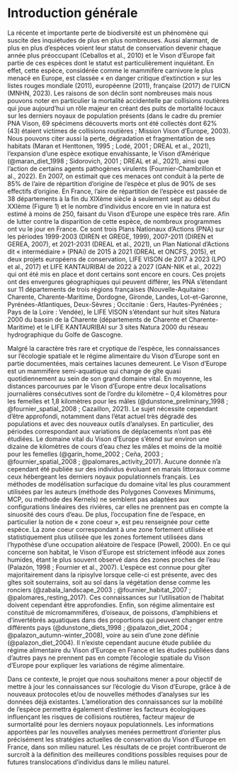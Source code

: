 # Introduction générale

La récente et importante perte de biodiversité est un phénomène qui suscite des inquiétudes de plus en plus nombreuses. Aussi alarmant, de plus en plus d’espèces voient leur statut de conservation devenir chaque année plus préoccupant (Ceballos et al., 2010) et le Vison d’Europe fait partie de ces espèces dont le statut est particulièrement inquiétant. En effet, cette espèce, considérée comme le mammifère carnivore le plus menacé en Europe, est classée « en danger critique d’extinction » sur les listes rouges mondiale (2011), européenne (2011), française (2017) de l’UICN (MNHN, 2023). Les raisons de son déclin sont nombreuses mais nous pouvons noter en particulier la mortalité accidentelle par collisions routières qui joue aujourd’hui un rôle majeur en créant des puits de mortalité locaux sur les derniers noyaux de population présents (dans le cadre du premier PNA Vison, 69 spécimens découverts morts ont été collectés dont 62% (43) étaient victimes de collisions routières ; Mission Vison d’Europe, 2003). Nous pouvons citer aussi la perte, dégradation et fragmentation de ses habitats (Maran et Henttonen, 1995 ; Lodé, 2001 ; DREAL et al., 2021), l’expansion d’une espèce exotique envahissante, le Vison d’Amérique (@maran_diet_1998 ; Sidorovich, 2001 ; DREAL et al., 2021), ainsi que l’action de certains agents pathogènes virulents (Fournier-Chambrillon et al., 2022). En 2007, on estimait que ces menaces ont conduit à la perte de 85% de l’aire de répartition d’origine de l’espèce et plus de 90% de ses effectifs d’origine. En France, l’aire de répartition de l’espèce est passée de 38 départements à la fin du XIXème siècle à seulement sept au début du XXIème (Figure 1) et le nombre d’individus encore en vie in natura est estimé à moins de 250, faisant du Vison d’Europe une espèce très rare. Afin de lutter contre la disparition de cette espèce, de nombreux programmes ont vu le jour en France. Ce sont trois Plans Nationaux d’Actions (PNA) sur les périodes 1999-2003 (DIREN et GREGE, 1999), 2007-2011 (DIREN et GEREA, 2007), et 2021-2031 (DREAL et al., 2021), un Plan National d’Actions dit « intermédiaire » (PNAi) de 2015 à 2021 (DREAL et ONCFS, 2015), et deux projets européens de conservation, LIFE VISON de 2017 à 2023 (LPO et al., 2017) et LIFE KANTAURIBAI de 2022 à 2027 (GAN-NIK et al., 2022) qui ont été mis en place et dont certains sont encore en cours. Ces projets ont des envergures géographiques qui peuvent différer, les PNA s’étendant sur 11 départements de trois régions françaises (Nouvelle-Aquitaine : Charente, Charente-Maritime, Dordogne, Gironde, Landes, Lot-et-Garonne, Pyrénées-Atlantiques, Deux-Sèvres ; Occitanie : Gers, Hautes-Pyrénées ; Pays de la Loire : Vendée), le LIFE VISON s’étendant sur huit sites Natura 2000 du bassin de la Charente (départements de Charente et Charente-Maritime) et le LIFE KANTAURIBAI sur 3 sites Natura 2000 du réseau hydrographique du Golfe de Gascogne.

Malgré la caractère très rare et cryptique de l’espèce, les connaissances sur l’écologie spatiale et le régime alimentaire du Vison d’Europe sont en partie documentées, mais certaines lacunes demeurent. Le Vison d’Europe est un mammifère semi-aquatique qui change de gîte quasi quotidiennement au sein de son grand domaine vital. En moyenne, les distances parcourues par le Vison d’Europe entre deux localisations journalières consécutives sont de l’ordre du kilomètre – 0,4 kilomètres pour les femelles et 1,8 kilomètres pour les mâles (@dunstone_preliminary_1998 ; @fournier_spatial_2008 ; Cazaillon, 2021). Le sujet nécessite cependant d’être approfondi, notamment dans l’état actuel très dégradé des populations et avec des nouveaux outils d’analyses. En particulier, des périodes correspondant aux variations de déplacements n’ont pas été étudiées. Le domaine vital du Vison d’Europe s’étend sur environ une dizaine de kilomètres de cours d’eau chez les mâles et moins de la moitié pour les femelles (@garin_home_2002 ; Ceña, 2003 ; @fournier_spatial_2008 ; @palomares_activity_2017). Aucune donnée n’a cependant été publiée sur des individus évoluant en marais littoraux comme ceux hébergeant les derniers noyaux populationnels français. Les méthodes de modélisation surfacique du domaine vital les plus couramment utilisées par les auteurs (méthode des Polygones Convexes Minimums, MCP, ou méthode des Kernels) ne semblent pas adaptées aux configurations linéaires des rivières, car elles ne prennent pas en compte la sinuosité des cours d’eau. De plus, l’occupation fine de l’espace, en particulier la notion de « zone coeur », est peu renseignée pour cette espèce. La zone coeur correspondant à une zone fortement utilisée et statistiquement plus utilisée que les zones fortement utilisées dans l’hypothèse d’une occupation aléatoire de l’espace (Powell, 2000). En ce qui concerne son habitat, le Vison d’Europe est strictement inféodé aux zones humides, étant le plus souvent observé dans des zones proches de l’eau (Palazón, 1998 ; Fournier et al., 2007). L’espèce est connue pour gîter majoritairement dans la ripisylve lorsque celle-ci est présente, avec des gîtes soit souterrains, soit au sol dans la végétation dense comme les ronciers (@zabala_landscape_2003 ; @fournier_habitat_2007 ; @palomares_resting_2017). Ces connaissances sur l’utilisation de l’habitat doivent cependant être approfondies. Enfin, son régime alimentaire est constitué de micromammifères, d’oiseaux, de poissons, d’amphibiens et d’invertébrés aquatiques dans des proportions qui peuvent changer entre différents pays (@dunstone_diets_1998 ; @palazon_diet_2004 ; @palazon_autumn-winter_2008), voire au sein d’une zone définie (@palazon_diet_2004). Il n’existe cependant aucune étude publiée du régime alimentaire du Vison d’Europe en France et les études publiées dans d’autres pays ne prennent pas en compte l’écologie spatiale du Vison d’Europe pour expliquer les variations de régime alimentaire.

Dans ce contexte, le projet que nous souhaitons mener a pour objectif de mettre à jour les connaissances sur l’écologie du Vison d’Europe, grâce à de nouveaux protocoles et/ou de nouvelles méthodes d’analyses sur les données déjà existantes. L’amélioration des connaissances sur la mobilité de l’espèce permettra également d’estimer les facteurs écologiques influençant les risques de collisions routières, facteur majeur de surmortalité pour les derniers noyaux populationnels. Les informations apportées par les nouvelles analyses menées permettront d’orienter plus précisément les stratégies actuelles de conservation du Vison d’Europe en France, dans son milieu naturel. Les résultats de ce projet contribueront de surcroît à la définition des meilleures conditions possibles requises pour de futures translocations d’individus dans le milieu naturel.
